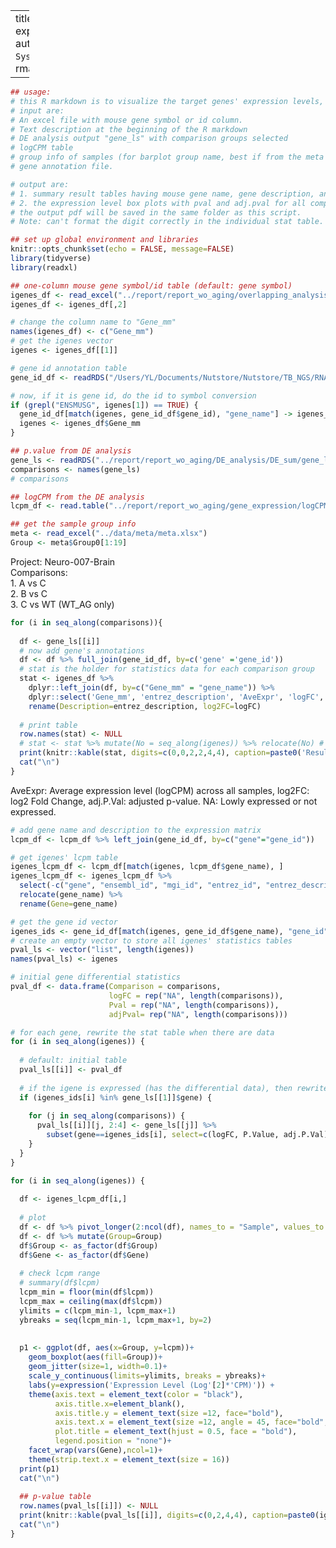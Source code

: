 
---
title: "Target gene expression level report"
author: "Yahui Li"
date: "`r Sys.Date()`"
output: 
  rmarkdown::pdf_document

---
  
```r
## usage:
# this R markdown is to visualize the target genes' expression levels, it shows the statistics and barplot for each gene.
# input are: 
# An excel file with mouse gene symbol or id column.
# Text description at the beginning of the R markdown
# DE analysis output "gene_ls" with comparison groups selected
# logCPM table
# group info of samples (for barplot group name, best if from the meta data)
# gene annotation file. 

# output are:
# 1. summary result tables having mouse gene name, gene description, and limma output. One comparison group per summary table.
# 2. the expression level box plots with pval and adj.pval for all comparison groups
# the output pdf will be saved in the same folder as this script.
# Note: can't format the digit correctly in the individual stat table.

## set up global environment and libraries
knitr::opts_chunk$set(echo = FALSE, message=FALSE)
library(tidyverse)
library(readxl)

```

```r
## one-column mouse gene symbol/id table (default: gene symbol)
igenes_df <- read_excel("../report/report_wo_aging/overlapping_analysis/venn_diagram/AvsC&BvsC&CvsWT_overlapping_genes_w_direction.xlsx")
igenes_df <- igenes_df[,2]

# change the column name to "Gene_mm"
names(igenes_df) <- c("Gene_mm")
# get the igenes vector
igenes <- igenes_df[[1]]

# gene id annotation table
gene_id_df <- readRDS("/Users/YL/Documents/Nutstore/Nutstore/TB_NGS/RNAseq_method/genome_annotations/ensembl_ids_conversion.RDS")

# now, if it is gene id, do the id to symbol conversion
if (grepl("ENSMUSG", igenes[1]) == TRUE) {
  gene_id_df[match(igenes, gene_id_df$gene_id), "gene_name"] -> igenes_df$Gene_mm
  igenes <- igenes_df$Gene_mm
}

## p.value from DE analysis
gene_ls <- readRDS("../report/report_wo_aging/DE_analysis/DE_sum/gene_ls.RDS")
comparisons <- names(gene_ls)
# comparisons

## logCPM from the DE analysis
lcpm_df <- read.table("../report/report_wo_aging/gene_expression/logCPM.txt", header=T, stringsAsFactors = F)

## get the sample group info
meta <- read_excel("../data/meta/meta.xlsx")
Group <- meta$Group0[1:19]

```
Project: Neuro-007-Brain \
Comparisons: \
1. A vs C \
2. B vs C \
3. C vs WT (WT_AG only) \


```r

for (i in seq_along(comparisons)){
  
  df <- gene_ls[[i]]
  # now add gene's annotations
  df <- df %>% full_join(gene_id_df, by=c('gene' ='gene_id'))
  # stat is the holder for statistics data for each comparison group
  stat <- igenes_df %>%
    dplyr::left_join(df, by=c("Gene_mm" = "gene_name")) %>% 
    dplyr::select('Gene_mm', 'entrez_description', 'AveExpr', 'logFC', 'P.Value',	'adj.P.Val') %>% 
    rename(Description=entrez_description, log2FC=logFC)
  
  # print table
  row.names(stat) <- NULL
  # stat <- stat %>% mutate(No = seq_along(igenes)) %>% relocate(No) # add No.
  print(knitr::kable(stat, digits=c(0,0,2,2,4,4), caption=paste0('Result table (', comparisons[i], ')')))
  cat("\n")
}

```

AveExpr: Average expression level (logCPM) across all samples, log2FC: log2 Fold Change, adj.P.Val: adjusted p-value. NA: Lowly expressed or not expressed.

\newpage


```r
# add gene name and description to the expression matrix
lcpm_df <- lcpm_df %>% left_join(gene_id_df, by=c("gene"="gene_id"))

# get igenes' lcpm table
igenes_lcpm_df <- lcpm_df[match(igenes, lcpm_df$gene_name), ]
igenes_lcpm_df <- igenes_lcpm_df %>% 
  select(-c("gene", "ensembl_id", "mgi_id", "entrez_id", "entrez_description")) %>% 
  relocate(gene_name) %>% 
  rename(Gene=gene_name)

```


```r

# get the gene id vector
igenes_ids <- gene_id_df[match(igenes, gene_id_df$gene_name), "gene_id"]
# create an empty vector to store all igenes' statistics tables
pval_ls <- vector("list", length(igenes))
names(pval_ls) <- igenes

# initial gene differential statistics
pval_df <- data.frame(Comparison = comparisons, 
                      logFC = rep("NA", length(comparisons)),
                      Pval = rep("NA", length(comparisons)),
                      adjPval= rep("NA", length(comparisons)))

# for each gene, rewrite the stat table when there are data
for (i in seq_along(igenes)) {
  
  # default: initial table
  pval_ls[[i]] <- pval_df
  
  # if the igene is expressed (has the differential data), then rewrite the data
  if (igenes_ids[i] %in% gene_ls[[1]]$gene) {
    
    for (j in seq_along(comparisons)) {
      pval_ls[[i]][j, 2:4] <- gene_ls[[j]] %>% 
        subset(gene==igenes_ids[i], select=c(logFC, P.Value, adj.P.Val))
    }
  }
}

```


```r

for (i in seq_along(igenes)) {
  
  df <- igenes_lcpm_df[i,]
  
  # plot
  df <- df %>% pivot_longer(2:ncol(df), names_to = "Sample", values_to = "lcpm")
  df <- df %>% mutate(Group=Group)
  df$Group <- as_factor(df$Group) 
  df$Gene <- as_factor(df$Gene)
  
  # check lcpm range
  # summary(df$lcpm)
  lcpm_min = floor(min(df$lcpm))
  lcpm_max = ceiling(max(df$lcpm))
  ylimits = c(lcpm_min-1, lcpm_max+1)
  ybreaks = seq(lcpm_min-1, lcpm_max+1, by=2)
  
  
  p1 <- ggplot(df, aes(x=Group, y=lcpm))+
    geom_boxplot(aes(fill=Group))+
    geom_jitter(size=1, width=0.1)+
    scale_y_continuous(limits=ylimits, breaks = ybreaks)+
    labs(y=expression('Expression Level (Log'[2]*'CPM)')) +
    theme(axis.text = element_text(color = "black"),
          axis.title.x=element_blank(),
          axis.title.y = element_text(size =12, face="bold"),
          axis.text.x = element_text(size =12, angle = 45, face="bold", vjust = 1, hjust = 1),
          plot.title = element_text(hjust = 0.5, face = "bold"),
          legend.position = "none")+
    facet_wrap(vars(Gene),ncol=1)+
    theme(strip.text.x = element_text(size = 16))
  print(p1)
  cat("\n")
  
  ## p-value table
  row.names(pval_ls[[i]]) <- NULL
  print(knitr::kable(pval_ls[[i]], digits=c(0,2,4,4), caption=paste0(igenes[i], ": differential expression statistics")))
  cat("\n")
}

```
